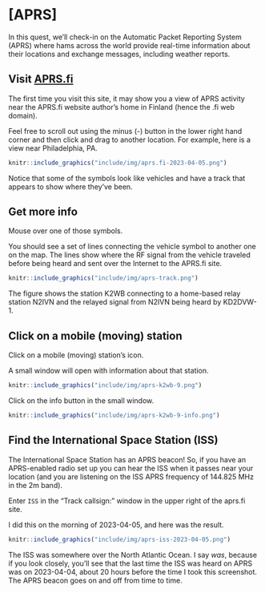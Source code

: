 # [APRS] {- #quest-aprs}

In this quest, we'll check-in on the Automatic Packet Reporting System (APRS) where hams across the world provide real-time information about their locations and exchange messages, including weather reports.

## Visit [APRS.fi](https://aprs.fi) {-}

The first time you visit this site, it may show you a view of APRS activity near the APRS.fi website author's home in Finland (hence the .fi web domain).

Feel free to scroll out using the minus (-) button in the lower right hand corner and then click and drag to another location. 
For example, here is a view near Philadelphia, PA.

```r
knitr::include_graphics("include/img/aprs.fi-2023-04-05.png")
```

Notice that some of the symbols look like vehicles and have a track that appears to show where they've been.

## Get more info {-}

Mouse over one of those symbols.

You should see a set of lines connecting the vehicle symbol to another one on the map.
The lines show where the RF signal from the vehicle traveled before being heard and sent over the Internet to the APRS.fi site.

```r
knitr::include_graphics("include/img/aprs-track.png")
```

The figure shows the station K2WB connecting to a home-based relay station N2IVN and the relayed signal from N2IVN being heard by KD2DVW-1. 

## Click on a mobile (moving) station {-}

Click on a mobile (moving) station's icon.

A small window will open with information about that station.

```r
knitr::include_graphics("include/img/aprs-k2wb-9.png")
```

Click on the info button in the small window.

```r
knitr::include_graphics("include/img/aprs-k2wb-9-info.png")
```

## Find the International Space Station (ISS) {-}

The International Space Station has an APRS beacon! 
So, if you have an APRS-enabled radio set up you can hear the ISS when it passes near your location (and you are listening on the ISS APRS frequency of 144.825 MHz in the 2m band).

Enter `ISS` in the "Track callsign:" window in the upper right of the aprs.fi site.

I did this on the morning of 2023-04-05, and here was the result.

```r
knitr::include_graphics("include/img/aprs-iss-2023-04-05.png")
```

The ISS was somewhere over the North Atlantic Ocean.
I say *was*, because if you look closely, you'll see that the last time the ISS was heard on APRS was on 2023-04-04, about 20 hours before the time I took this screenshot.
The APRS beacon goes on and off from time to time.
